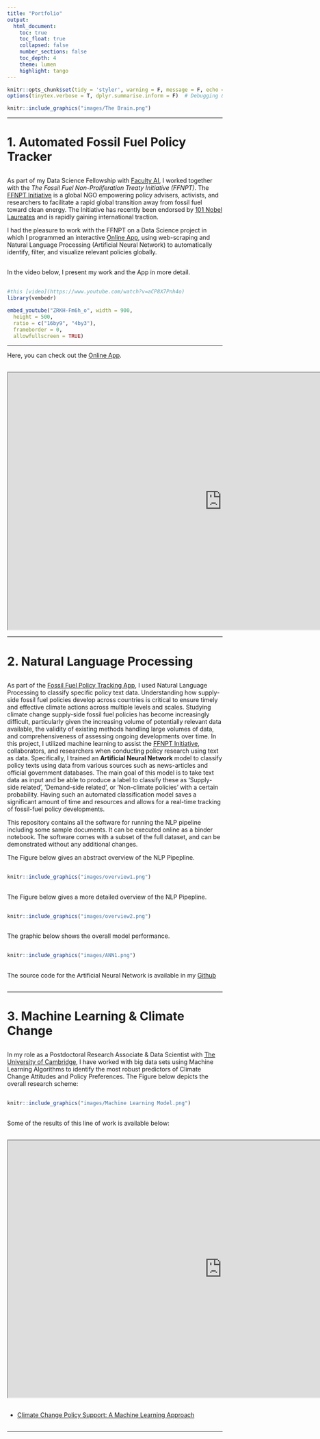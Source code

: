 ```yaml
---
title: "Portfolio"
output:
  html_document:
    toc: true
    toc_float: true
    collapsed: false
    number_sections: false
    toc_depth: 4
    theme: lumen
    highlight: tango
---
```


```r
knitr::opts_chunk$set(tidy = 'styler', warning = F, message = F, echo = F, error = F)  # Set knitting options general
options(tinytex.verbose = T, dplyr.summarise.inform = F)  # Debugging & Suppress summary info
```


<a href="https://fuenal.github.io/dataism/Lectures.html"> 
```r
knitr::include_graphics("images/The Brain.png")
```
</a>


---



# 1. Automated Fossil Fuel Policy Tracker

<div style="margin-bottom:30px;">
</div>

As part of my Data Science Fellowship with <a href="https://faculty.ai/" target="_blank">Faculty AI</a>, I worked together with the *The Fossil Fuel Non-Proliferation Treaty Initiative (FFNPT)*. The <a href="https://fossilfueltreaty.org/" target="_blank">FFNPT Initiative</a> is a global NGO empowering policy advisers, activists, and researchers to facilitate a rapid global transition away from fossil fuel toward clean energy. The Initiative has recently been endorsed by <a href="https://www.theguardian.com/environment/2021/apr/21/101-nobel-laureates-call-for-global-fossil-fuel-non-proliferation-treaty" target="_blank">101 Nobel Laureates</a>  and is rapidly gaining international traction.

I had the pleasure to work with the FFNPT on a Data Science project in which I programmed an interactive <a href="https://fossilfueltracker.org" target="_blank">Online App</a>, using web-scraping and Natural Language Processing (Artificial Neural Network) to automatically identify, filter, and visualize relevant policies globally. 

<div style="margin-bottom:30px;">
</div>

In the video below, I present my work and the App in more detail.

<div style="margin-bottom:30px;">
</div>

```r
#this [video](https://www.youtube.com/watch?v=aCP8X7Pnh4o)
library(vembedr)
```


```r
embed_youtube("ZRKH-Fm6h_o", width = 900,
  height = 500,
  ratio = c("16by9", "4by3"),
  frameborder = 0,
  allowfullscreen = TRUE) 
```



---


Here, you can check out the <a href="https://fossilfueltracker.org" target="_blank">Online App</a>.


<div style="margin-bottom:30px;">
</div>


<iframe width='1000px' height='600px' src='https://fossilfueltracker.org/app/ffnpt' >
  <p>Your browser does not support iframes</p>
</iframe>



---


# 2. Natural Language Processing

<div style="margin-bottom:30px;">
</div>

As part of the [Fossil Fuel Policy Tracking App](https://fossilfueltracker.org), I used Natural Language Processing to classify specific policy text data. Understanding how supply-side fossil fuel policies develop across countries is critical to ensure timely and effective climate actions across multiple levels and scales. Studying climate change supply-side fossil fuel policies has become increasingly difficult, particularly given the increasing volume of potentially relevant data available, the validity of existing methods handling large volumes of data, and comprehensiveness of assessing ongoing developments over time. In this project, I utilized machine learning to assist the <a href="https://fossilfueltreaty.org/" target="_blank">FFNPT Initiative</a>, collaborators, and researchers when conducting policy research using text as data. Specifically, I trained an **Artificial Neural Network** model to classify policy texts using data from various sources such as news-articles and official government databases. The main goal of this model is to take text data as input and be able to produce a label to classify these as ‘Supply-side related’, ’Demand-side related’, or ‘Non-climate policies’ with a certain probability. Having such an automated classification model saves a significant amount of time and resources and allows for a real-time tracking of fossil-fuel policy developments.

This repository contains all the software for running the NLP pipeline including some sample documents. It can be executed online as a binder notebook. The software comes with a subset of the full dataset, and can be demonstrated without any additional changes. 

The Figure below gives an abstract overview of the NLP Pipepline.

<div style="margin-bottom:30px;">
</div>

```r
knitr::include_graphics("images/overview1.png")
```

<div style="margin-bottom:30px;">
</div>

The Figure below gives a more detailed overview of the NLP Pipepline.

<div style="margin-bottom:30px;">
</div>

```r
knitr::include_graphics("images/overview2.png")
```

<div style="margin-bottom:30px;">
</div>

The graphic below shows the overall model performance. 

<div style="margin-bottom:30px;">
</div>

```r
knitr::include_graphics("images/ANN1.png")
```

<div style="margin-bottom:30px;">
</div>


The source code for the Artificial Neural Network is available in my <a href="https://github.com/FUenal/fossil_fuel_policy_nlp" target="_blank">Github</a>

<div style="margin-bottom:30px;">
</div>

---


# 3. Machine Learning & Climate Change

<div style="margin-bottom:30px;">
</div>

In my role as a Postdoctoral Research Associate & Data Scientist with <a href="https://www.sdmlab.psychol.cam.ac.uk/staff/dr-fatih-uenal" target="_blank">The University of Cambridge</a>, I have worked with big data sets using Machine Learning Algorithms to identify the most robust predictors of Climate Change Attitudes and Policy Preferences. The Figure below depicts the overall research scheme:

<div style="margin-bottom:30px;">
</div>

```r
knitr::include_graphics("images/Machine Learning Model.png")
```

<div style="margin-bottom:30px;">
</div>

Some of the results of this line of work is available below:

<div style="margin-bottom:30px;">
</div>

<iframe width='1000px' height='600px' src='https://fuenal.github.io/dataism/MachineLearningPredictors.html' >
  <p>Your browser does not support iframes</p>
</iframe>


<div style="margin-bottom:30px;">
</div>


 * <a href="https://fuenal.github.io/dataism/MachineLearningPredictors.html" target="_blank">Climate Change Policy Support: A Machine Learning Approach</a> 

<div style="margin-bottom:30px;">
</div>




---


